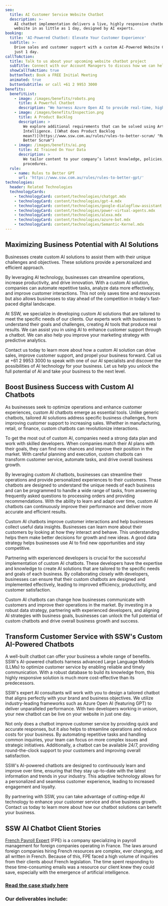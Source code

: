 ```yaml
---
seo:
  title: AI Customer Service Website Chatbot
  description: >-
    AI chatbot implementation delivers a live, highly responsive chatbot to your
    website in as little as 1 day, designed by AI experts.
booking:
  title: 'AI-Powered Chatbot: Elevate Your Customer Experience'
  subTitle: >-
    Drive sales and customer support with a custom AI-Powered Website Chatbot in
    just 1 day.
callToAction:
  title: Talk to us about your upcoming website chatbot project
  subTitle: Connect with our Account Managers to discuss how we can help.
  showCallToAction: true
  buttonText: Book a FREE Initial Meeting
  animated: true
  buttonSubtitle: or call +61 2 9953 3000
benefits:
  benefitList:
    - image: /images/benefits/robots.png
      title: A Powerful Chatbot
      description: "We harness Azure Open AI to provide real-time, highly accurate customer responses. [(Which chatbot is the most suitable for your website?)\r\n](https://www.ssw.com.au/rules/rules-to-better-gpt/ \"Rules to Better GPT\")\n"
    - image: /images/benefits/Inspection.png
      title: A Product Backlog
      description: >
        We explore additional requirements that can be solved using Artificial
        Intelligence. [(What does Product Backlog
        mean?)](https://www.ssw.com.au/rules/rules-to-better-scrum/ "Rules to
        Better Scrum")
    - image: /images/benefits/ai.png
      title: AI Trained On Your Data
      description: >
        We tailor content to your company’s latest knowledge, policies, and
        procedures.
  rule:
    - name: Rules to Better GPT
      url: 'https://www.ssw.com.au/rules/rules-to-better-gpt/'
technologies:
  header: Related Technologies
  technologyCards:
    - technologyCard: content/technologies/chatgpt.mdx
    - technologyCard: content/technologies/gpt-4.mdx
    - technologyCard: content/technologies/google-dialogflow-assistant.mdx
    - technologyCard: content/technologies/power-virtual-agents.mdx
    - technologyCard: content/technologies/alexa.mdx
    - technologyCard: content/technologies/azure-bot.mdx
    - technologyCard: content/technologies/Semantic-Kernel.mdx
---
```


## Maximizing Business Potential with AI Solutions

Businesses create custom AI solutions to assist them with their unique
challenges and objectives. These solutions provide a personalized and efficient
approach.

By leveraging AI technology, businesses can streamline operations,
increase productivity, and drive innovation. With a custom AI solution,
companies can automate repetitive tasks, analyze data more effectively, and
improve customer interactions. This not only saves time and resources but also
allows businesses to stay ahead of the competition in today's fast-paced
digital landscape.

At SSW, we specialize in developing custom AI solutions that are
tailored to meet the specific needs of our clients. Our experts work with
businesses to understand their goals and challenges, creating AI tools that
produce real results. We can assist you in using AI to enhance customer support
through a chatbot. We can also help you improve your marketing strategy with
predictive analytics.

Contact us today to learn more about how a custom AI solution can drive
sales, improve customer support, and propel your business forward. Call us at
+61 2 9953 3000 to speak with one of our AI specialists and discover the
possibilities of AI technology for your business. Let us help you unlock the
full potential of AI and take your business to the next level. 

## Boost Business Success with Custom AI Chatbots

As businesses seek to optimize operations and enhance customer
experiences, custom AI chatbots emerge as essential tools. Unlike generic
chatbots, tailored AI solutions address specific business challenges, from
improving customer support to increasing sales. Whether in manufacturing, retail, or finance, custom chatbots can revolutionize interactions.

To get the most out of custom AI, companies need a strong data plan and
work with skilled developers. When companies match their AI plans with their goals, they can find new chances and improve their position in the market. With careful planning and execution, custom chatbots can transform customer service, automate tasks, and drive overall business growth.

By leveraging custom AI chatbots, businesses can streamline their
operations and provide personalized experiences to their customers. These
chatbots are designed to understand the unique needs of each business and can
be programmed to handle a wide range of tasks, from answering frequently asked questions to processing orders and providing recommendations. With the ability to learn and adapt over time, custom AI chatbots can continuously improve their performance and deliver more accurate and efficient results.

Custom AI chatbots improve customer interactions and help businesses
collect useful data insights. Businesses can learn more about their customers
by looking at how they interact and behave. This understanding helps them make better decisions for growth and new ideas. A good data strategy helps
businesses use AI to find new opportunities and stay competitive.

Partnering with experienced developers is crucial for the successful
implementation of custom AI chatbots. These developers have the expertise and
knowledge to create AI solutions that are tailored to the specific needs and goals of each business. By collaborating closely with developers, businesses
can ensure that their custom chatbots are designed and implemented effectively, leading to improved efficiency, productivity, and customer satisfaction.

Custom AI chatbots can change how businesses communicate with customers
and improve their operations in the market. By investing in a robust data
strategy, partnering with experienced developers, and aligning AI strategies
with business goals, businesses can unlock the full potential of custom
chatbots and drive overall business growth and success.

## Transform Customer Service with SSW's Custom AI-Powered Chatbots

A well-built chatbot can offer your business a whole range of benefits.
SSW's AI-powered chatbots harness advanced Large Language Models (LLMs) to
optimize customer service by enabling reliable and timely communication. With a
robust database to build its knowledge from, this highly responsive solution is
much more cost-effective than its predecessors.

SSW's expert AI consultants will work with you to design a tailored chatbot that
aligns perfectly with your brand and business objectives. We utilize
industry-leading frameworks such as Azure Open AI (featuring GPT) to deliver
unparalleled performance. With two developers working in unison, your new
chatbot can be live on your website in just one day.

Not only does a chatbot improve customer service by providing quick and
accurate responses, but it also helps to streamline operations and reduce costs
for your business. By automating repetitive tasks and handling common
inquiries, your team can focus on more complex issues and strategic initiatives. Additionally, a chatbot can be available 24/7, providing round-the-clock support to your customers and improving overall satisfaction.

SSW's AI-powered chatbots are designed to continuously learn and improve over time, ensuring that they stay up-to-date with the latest information and trends in your industry. This adaptive technology allows for a personalized and seamless customer experience, leading to increased engagement and loyalty.

By partnering with SSW, you can take advantage of cutting-edge AI
technology to enhance your customer service and drive business growth. Contact us today to learn more about how our chatbot solutions can benefit your business.

<VideoEmbed url="https://www.youtube.com/watch?v=sZY1BqHBbR0" caption="Website Chatbot in 1 day | Ulysses Maclaren (2 mins)" />

## SSW AI Chatbot Client Stories

[French Payroll Expert](https://frenchpayrollexpert.fr/) (FPE) is a company specializing in payroll management for foreign companies operating in France. The laws around foreign companies hiring French resources are complex, ever changing, and all written in French. Because of this, FPE faced a high volume of inquiries from their clients about French legislation. The time spent responding to these time-consuming emails was a resource our client knew they could save, especially with the emergence of artificial intelligence. 

### [Read the case study here](https://www.ssw.com.au/company/clients/fpe "French Payroll Expert")

<VideoEmbed url="https://www.youtube.com/watch?v=YlsbPEvVyq4" caption="AI Powered Navigation for French Payroll Expert | Thomas Bidou (6 mins)" />

### Our deliverables include:
